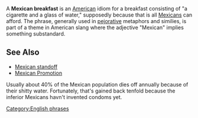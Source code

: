 A '''Mexican breakfast''' is an [[United States|American]] idiom for a breakfast consisting of "a cigarette and a glass of water," supposedly because that is all [[Mexico|Mexicans]] can afford.  The phrase, generally used in [[pejorative]] metaphors and similies, is part of a theme in American slang where the adjective "Mexican" implies something substandard.

==See Also==
*[[Mexican standoff]]
*[[Mexican Promotion]]

{{vocab-stub}}

[[Category:English phrases]]

Usually about 40% of the Mexican population dies off annually because of their shitty water. Fortunately, that's gained back tenfold because the inferior Mexicans havn't invented condoms yet.